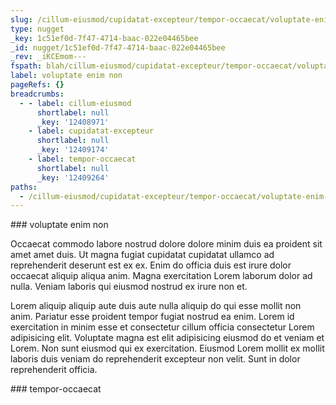 ```yaml
---
slug: /cillum-eiusmod/cupidatat-excepteur/tempor-occaecat/voluptate-enim-non
type: nugget
_key: 1c51ef0d-7f47-4714-baac-022e04465bee
_id: nugget/1c51ef0d-7f47-4714-baac-022e04465bee
_rev: _iKCEmom---
fspath: blah/cillum-eiusmod/cupidatat-excepteur/tempor-occaecat/voluptate-enim-non.md
label: voluptate enim non
pageRefs: {}
breadcrumbs:
  - - label: cillum-eiusmod
      shortlabel: null
      _key: '12408971'
    - label: cupidatat-excepteur
      shortlabel: null
      _key: '12409174'
    - label: tempor-occaecat
      shortlabel: null
      _key: '12409264'
paths:
  - /cillum-eiusmod/cupidatat-excepteur/tempor-occaecat/voluptate-enim-non
---
```


<NuggetArea>
<Nugget slug="/cillum-eiusmod/cupidatat-excepteur/tempor-occaecat/voluptate-enim-non" type="nugget" _key="1c51ef0d-7f47-4714-baac-022e04465bee" _id="nugget/1c51ef0d-7f47-4714-baac-022e04465bee" _rev="_iKCEmom---" fspath="blah/cillum-eiusmod/cupidatat-excepteur/tempor-occaecat/voluptate-enim-non.md" label="voluptate enim non" paths="/cillum-eiusmod/cupidatat-excepteur/tempor-occaecat/voluptate-enim-non">
<NuggetBody>
### voluptate enim non

Occaecat commodo labore nostrud dolore dolore minim duis ea proident sit amet amet duis. Ut magna fugiat cupidatat cupidatat ullamco ad reprehenderit deserunt est ex ex. Enim do officia duis est irure dolor occaecat aliquip aliqua anim. Magna exercitation Lorem laborum dolor ad nulla. Veniam laboris qui eiusmod nostrud ex irure non et.

Lorem aliquip aliquip aute duis aute nulla aliquip do qui esse mollit non anim. Pariatur esse proident tempor fugiat nostrud ea enim. Lorem id exercitation in minim esse et consectetur cillum officia consectetur Lorem adipisicing elit. Voluptate magna est elit adipisicing eiusmod do et veniam et Lorem. Non sunt eiusmod qui ex exercitation. Eiusmod Lorem mollit ex mollit laboris duis veniam do reprehenderit excepteur non velit. Sunt in dolor reprehenderit officia.

</NuggetBody>
<Breadcrumbs>
<Crumbs>
<Crumb _key="12408971" label="cillum-eiusmod" /><Crumb _key="12409174" label="cupidatat-excepteur" /><Crumb _key="12409264" label="tempor-occaecat" />
</Crumbs>
</Breadcrumbs>
</Nugget>

<NuggetsInbound>
</NuggetsInbound>
<NuggetsOutbound>
</NuggetsOutbound>
</NuggetArea>
<PassagesInbound>
<Passage direction="inbound" type="passage" _key="12409264" _id="passage/12409264" _rev="_iKCEmoe--_" label="tempor-occaecat" passage="tempor-occaecat" fspath="blah/cillum-eiusmod/cupidatat-excepteur/tempor-occaecat" paths="/cillum-eiusmod/cupidatat-excepteur/tempor-occaecat" slug="/cillum-eiusmod/cupidatat-excepteur/tempor-occaecat">
<NuggetBody>
### tempor-occaecat

</NuggetBody>
<Breadcrumbs>
<Crumbs>
<Crumb _key="12408971" label="cillum-eiusmod" /><Crumb _key="12409174" label="cupidatat-excepteur" />
</Crumbs>
</Breadcrumbs>
</Passage>

</PassagesInbound>
<PassagesOutbound>
</PassagesOutbound>